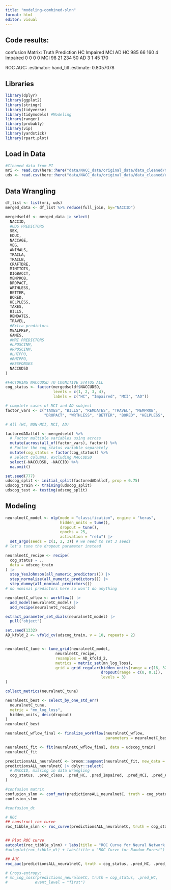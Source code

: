 ```yaml
---
title: "modeling-combined-slnn"
format: html
editor: visual
---
```


## Code results:

confusion Matrix: Truth Prediction HC Impaired MCI AD HC 985 66 160 4 Impaired 0 0 0 0 MCI 98 21 234 50 AD 3 1 45 170

ROC AUC: .estimator: hand_till .estimate: 0.8057078

## Libraries

```r
library(dplyr)
library(ggplot2)
library(stringr)
library(tidyverse) 
library(tidymodels) #Modeling
library(ranger)
library(probably)
library(vip)
library(yardstick)
library(rpart.plot)
```

## Load in Data

```r
#Cleaned data from PI
mri <- read.csv(here::here("data/NACC_data/original_data/data_cleaned/mri.csv"))
uds <- read.csv(here::here("data/NACC_data/original_data/data_cleaned/uds.csv"))

```

## Data Wrangling

```r
df_list <- list(mri, uds)
merged_data <- df_list %>% reduce(full_join, by="NACCID")

mergedseldf <- merged_data |> select(
  NACCID,
  #UDS PREDICTORS
  SEX,
  EDUC,
  NACCAGE,
  VEG,
  ANIMALS,
  TRAILA,
  TRAILB,
  CRAFTDRE,
  MINTTOTS,
  DIGBACCT,
  MEMPROB,
  DROPACT,
  WRTHLESS,
  BETTER,
  BORED,
  HELPLESS,
  TAXES,
  BILLS,
  REMDATES,
  TRAVEL, 
  #Extra predictors
  MEALPREP,
  GAMES,
  #MRI PREDICTORS
  #LPOSCINM,
  #RPOSCINM,
  #LHIPPO,
  #RHIPPO,
  #RESPONSES
  NACCUDSD
)


```

```r
#FACTORING NACCUDSD TO COGNITIVE STATUS ALL
cog_status <- factor(mergedseldf$NACCUDSD,
                     levels = c(1, 2, 3, 4),
                     labels = c("HC", "Impaired", "MCI", "AD"))

# complete cases of MCI and AD subject
factor_vars <- c("TAXES", "BILLS", "REMDATES", "TRAVEL", "MEMPROB", 
                 "DROPACT", "WRTHLESS", "BETTER", "BORED", "HELPLESS", "SEX")

# All (HC, NON-MCI, MCI, AD)

factoredADalldf <- mergedseldf %>%
  # Factor multiple variables using across
  mutate(across(all_of(factor_vars), factor)) %>%
  # Factor the cog_status variable separately
  mutate(cog_status = factor(cog_status)) %>%
  # Select columns, excluding NACCUDSD
  select(-NACCUDSD, -NACCID) %>%
  na.omit()
```

```r
set.seed(777)
udscog_split <- initial_split(factoredADalldf, prop = 0.75)
udscog_train <- training(udscog_split)
udscog_test <- testing(udscog_split)
```

## Modeling

```r
neuralnetC_model <- mlp(mode = "classification", engine = "keras",
                        hidden_units = tune(),
                        dropout = tune(),
                        epochs = 25,
                        activation = "relu") |>
  set_args(seeds = c(1, 2, 3)) # we need to set 3 seeds 
# let's tune the dropout parameter instead

neuralnetC_recipe <- recipe(
  cog_status ~ .,
  data = udscog_train
) |>
  step_YeoJohnson(all_numeric_predictors()) |> 
  step_normalize(all_numeric_predictors()) |>
  step_dummy(all_nominal_predictors())
# no nominal predictors here so won't do anything

neuralnetC_wflow <- workflow() |>
  add_model(neuralnetC_model) |>
  add_recipe(neuralnetC_recipe)
```

```r
extract_parameter_set_dials(neuralnetC_model) |>
  pull("object")
```

```r
set.seed(1332)
AD_kfold_2 <- vfold_cv(udscog_train, v = 10, repeats = 2) 


neuralnetC_tune <- tune_grid(neuralnetC_model, 
                      neuralnetC_recipe, 
                      resamples = AD_kfold_2, 
                      metrics = metric_set(mn_log_loss),
                      grid = grid_regular(hidden_units(range = c(16, 32)),
                                          dropout(range = c(0, 0.1)),
                                          levels = 3)
)
```

```r
collect_metrics(neuralnetC_tune)

neuralnetC_best <- select_by_one_std_err(
  neuralnetC_tune,
  metric = "mn_log_loss",
  hidden_units, desc(dropout)
)
neuralnetC_best

neuralnetC_wflow_final <- finalize_workflow(neuralnetC_wflow, 
                                            parameters = neuralnetC_best) 

```

```r
neuralnetC_fit <- fit(neuralnetC_wflow_final, data = udscog_train)
neuralnetC_fit
```

```r
predictionsALL_neuralnetC <- broom::augment(neuralnetC_fit, new_data = udscog_test)
predictionsALL_neuralnetC |> dplyr::select(
  # NACCID, missing in data wrangling
  cog_status, .pred_class, .pred_HC, .pred_Impaired, .pred_MCI, .pred_AD
)
```

```r
#confusion matrix
confusion_slnn <- conf_mat(predictionsALL_neuralnetC, truth = cog_status, estimate = .pred_class)
confusion_slnn

#confusion_dt

# ROC
## construct roc curve
roc_tibble_slnn <- roc_curve(predictionsALL_neuralnetC, truth = cog_status, .pred_HC, .pred_Impaired, .pred_MCI, .pred_AD)


## Plot ROC curve
autoplot(roc_tibble_slnn) + labs(title = "ROC Curve for Neural Network ALL")
#autoplot(roc_tibble_dt) + labs(title = "ROC Curve for Random Forest")

## AUC
roc_auc(predictionsALL_neuralnetC, truth = cog_status, .pred_HC, .pred_Impaired, .pred_MCI, .pred_AD)

# Cross-entropy:
# mn_log_loss(predictions_neuralnetC, truth = cog_status, .pred_HC, 
#            event_level = "first")
```

